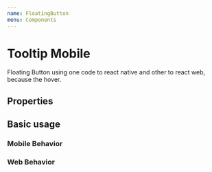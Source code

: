 ```yaml
---
name: FloatingButton
menu: Components
---
```



# Tooltip Mobile

Floating Button using one code to react native and other to react web, because the hover.

## Properties

<Props of={FloatingButton} />

## Basic usage

### Mobile Behavior

<Playground>
  <div style={{ width: '100%', height: 40 }}>
    <FloatingButton top={0} right={0}>
      <WorldIcon fill="#fff" />
    </FloatingButton>
  </div>
</Playground>

### Web Behavior

<Playground>
  <div style={{ width: '100%', height: 40 }}>
    <FloatingButtonWeb bottom={0} left={0}>
      <WorldIcon fill="#fff" />
    </FloatingButtonWeb>
  </div>
</Playground>
